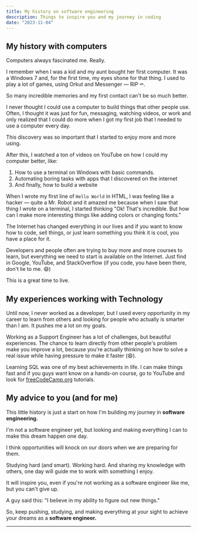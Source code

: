 ```yaml
---
title: My history on software engineering
description: Things to inspire you and my journey in coding
date: "2023-11-04"
---
```


## My history with computers

Computers always fascinated me. Really. 

I remember when I was a kid and my aunt bought her first computer. It was a Windows 7 and, for the first time, my eyes shone for that thing. I used to play a lot of games, using Orkut and Messenger — RIP ⚰️.

So many incredible memories and my first contact can't be so much better. 

I never thought I could use a computer to build things that other people use. Often, I thought it was just for fun, messaging, watching videos, or work and only realized that I could do more when I got my first job that I needed to use a computer every day. 

This discovery was so important that I started to enjoy more and more using. 

After this, I watched a ton of videos on YouTube on how I could my computer better, like: 

1.  How to use a terminal on Windows with basic commands. 
2.  Automating boring tasks with apps that I discovered on the internet
3.  And finally, how to build a website

When I wrote my first line of `Hello World` in HTML, I was feeling like a hacker — quite a Mr. Robot and it amazed me because when I saw that thing I wrote on a terminal, I started thinking "Ok! That's incredible. But how can I make more interesting things like adding colors or changing fonts."


The Internet has changed everything in our lives and if you want to know how to code, sell things, or just learn something you think it is cool, you have a place for it. 

Developers and people often are trying to buy more and more courses to learn, but everything we need to start is available on the Internet. Just find in Google, YouTube, and StackOverflow (if you code, you have been there, don't lie to me. 😄)

This is a great time to live. 

## My experiences working with Technology

 Until now, I never worked as a developer, but I used every opportunity in my career to learn from others and looking for people who actually is smarter than I am. It pushes me a lot on my goals. 

 Working as a Support Engineer has a lot of challenges, but beautiful experiences. The chance to learn directly from other people's problem make you improve a lot, because you're actually thinking on how to solve a real issue while having pressure to make it faster (😄).

 Learning SQL was one of my best achievements in life. I can make things fast and if you guys want know on a hands-on course, go to YouTube and look for [freeCodeCamp,org](https://www.youtube.com/@freecodecamp) tutorials. 

## My advice to you (and for me)

This little history is just a start on how I'm building my journey in **software engineering.**

I'm not a software engineer yet, but looking and making everything I can to make this dream happen one day. 

I think opportunities will knock on our doors when we are preparing for them. 

Studying hard (and smart). Working hard. And sharing my knowledge with others, one day will guide me to work with something I enjoy. 

It will inspire you, even if you're not working as a software engineer like me, but you can't give up. 

A guy said this: "I believe in my ability to figure out new things." 

So, keep pushing, studying, and making everything at your sight to achieve your dreams as a **software engineer.**


---

